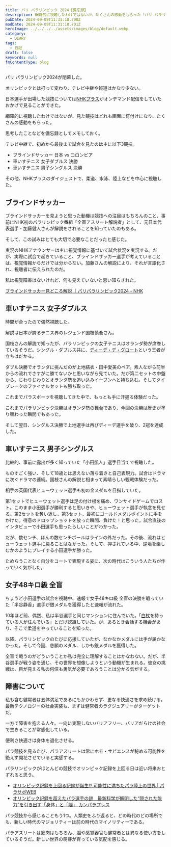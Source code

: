 ```yaml
---
title: パリ パラリンピック 2024【備忘録】
description: 網羅的に視聴したわけではないが、たくさんの感動をもらった「パリ パラリンピック2024」について、思考したことを備忘録としてメモを残しておく。
pubDate: 2024-09-09T11:31:18.700Z
modDate: 2024-09-09T11:31:18.701Z
heroImage: ../../../../assets/images/blog/default.webp
category:
  - DIARY
tags:
  - 日記
draft: false
keywords: null
fmContentType: blog
---
```



パリ パラリンピック2024が閉幕した。

<BlogCard
  title='パリ2024パラリンピック競技大会'
  description='パリ2024オリンピック・パラリンピック大会組織委員会公式ウェブサイト'
  url='https://olympics.com/ja/paris-2024/the-games/olympic-paralympic-games/paralympic-games'
  domain='olympics.com'
/>

オリンピックとは打って変わり、テレビ中継や報道はかなり少ない。

日本選手が出場した競技については[NHKプラス](https://plus.nhk.jp/)がオンデマンド配信をしていたおかげで見ることができた。

網羅的に視聴したわけではないが、見た競技はどれも画面に釘付けになり、たくさんの感動をもらった。

思考したことなどを備忘録としてメモしておく。

テレビ中継で、初めから最後まで試合を見たのは主に以下3競技。

- ブラインドサッカー 日本 vs コロンビア
- 車いすテニス 女子ダブルス 決勝
- 車いすテニス 男子シングルス 決勝

その他、NHKプラスのダイジェストで、柔道、水泳、陸上などを中心に視聴した。

## ブラインドサッカー

ブラインドサッカーを見ようと思った動機は競技への注目はもちろんのこと、事前にNHK初のパラリンピック番組「全盲アスリート解説者」として、元日本代表選手・加藤健人さんが解説をされることを知っていたのもある。

<BlogCard
  title='音だけを頼りに解説！ パラリンピックのブラインドフットボール中継に出演する全盲アスリートに直撃 - スポーツナビ'
  description='９月１日に行われるパリ2024パラリンピック・ブラインドフットボール日本代表戦の初戦がNHK Eテレで公開生放送される。…'
  url='https://sports.yahoo.co.jp/official/detail/2024082100002-spnaviow'
  domain='sports.yahoo.co.jp'
/>

そして、この試みはとても大切で必要なことだったと感じた。

実況のNHKアナウンサーは主に視覚情報に基づいて試合状況を実況する。だが、実際に試合で起きていること、ブラインドサッカー選手が考えていることは、視覚情報からだけでは分からない。加藤さんの解説により、それが言語化され、視聴者に伝えられたのだ。

私は視覚障害はないけれど、何も見えていないと思い知らされた。

[ブラインドサッカー見どころ解説 ｜パリパラリンピック2024 - NHK](https://www.nhk.jp/g/sports/blog/btskqf9l0/)

## 車いすテニス 女子ダブルス

時間が合ったので偶然視聴した。

解説は日本が誇るテニス界のレジェンド国枝慎吾さん。

<BlogCard
  title='国枝　慎吾（車いすテニス）｜グランドスラム達成の王者｜パラサポWEB'
  description='車いすテニスプレーヤー／パラリンピックの顔である国枝慎吾（くにえだ しんご／KUNIEDA SHINGO）のプロフィールや過去の成績（連勝記録107勝、前人未到のパラリンピックシングルス3連覇、5大会連続のメダルとなった東京、グランドスラム）等を紹介。東京パラリンピック日本代表選手団の主将。フォトギャラリー有り。'
  url='https://www.parasapo.tokyo/featured-athletes/kunieda-shingo'
  domain='www.parasapo.tokyo'
/>

国枝さんの解説で知ったが、パラリンピックの女子テニスはオランダ勢が席巻しているそうだ。シングル・ダブルス共に、[ディーデ・デ・グロート](https://ja.wikipedia.org/wiki/%E3%83%87%E3%82%A3%E3%83%BC%E3%83%87%E3%83%BB%E3%83%87%E3%83%BB%E3%82%B0%E3%83%AD%E3%83%BC%E3%83%88)という王者が立ちはだかる。

ダブル決勝でオランダに挑んだのが上地結衣・田中愛美のペア。素人ながら前半からの流れでさすがに勝てないかと思いながら見ていた。だが第二セットの中盤から、じわりじわりとオランダ勢を追い込みイーブンへと持ち込む。そしてタイブレークのファイナルセットも勝ち取った。

これまでパラスポーツを視聴してきた中で、もっとも手に汗握る体験だった。

これまでパラリンピック決勝はオランダ勢の舞台であり、今回の決勝は歴史が塗り替わった瞬間でもあった。

そして翌日、シングルス決勝で上地選手は再びディーデ選手を破り、2冠を達成した。

<BlogCard
  title='上地結衣が女子シングルスで金！ ダブルスと合わせて2冠達成！パリ2024パラリンピック車いすテニス'
  description='2012年に初めてパラリンピックに出場してから12年。30歳の上地結衣がついにパラリンピック車いすテニス女子シングルスの金メダルに輝いた！上地は前日の女子ダブルスと合わせて2冠を達成した。'
  url='https://olympics.com/ja/news/paris-2024-paralympics-wheelchair-tennis-women-singles-kamiji-yui-gold'
  domain='olympics.com'
/>

## 車いすテニス 男子シングルス

比較的、事前に露出が多く知っていた「小田凱人」選手目当てで視聴した。

<BlogCard
  title='パラリンピック 小田凱人が金メダル 車いすテニス【詳しく】 | NHK'
  description='【NHK】パリパラリンピック、車いすテニスの男子シングルスの決勝で、初出場の18歳、小田凱人（おだ・ときと）選手が、世界ランキング…'
  url='https://www3.nhk.or.jp/news/html/20240907/k10014575751000.html'
  domain='www3.nhk.or.jp'
/>

ものすごく強い、そして18歳とは思えない落ち着きと自己表現力。試合はドラマに次ぐドラマの連続。国枝さんの解説と相まって素晴らしい観戦体験だった。

相手の英国代表ヒューウェット選手も初の金メダルを目指していた。

第1セットでヒューウェット選手は足の付け根を痛め、ワンサイドゲームでロスト。このまま小田選手が勝利すると思いきや、ヒューウェット選手が執念を見せる。第2セットを奪い返し、第3セット、最初にゴールドメダルポイントに手をかけた。得意のドロップショットを放った瞬間、負けた！と思った。試合直後のインタビューで小田選手も思ったらしいことがわかった。

だが、数センチ、ほんの数センチボールはラインの外だった。その後、流れはヒューウェット選手に戻ることはなかった。そして、押されている中、逆境を楽しむかのようにプレイする小田選手が勝った。

ためらうことなく自分をコートで表現する姿に、次の時代はこういう人たちが作っていく気がした。

## 女子48キロ級 全盲

ちょうど小田選手の試合を視聴中、速報で女子48キロ級 全盲の決勝を戦っていた「半谷静香」選手が銀メダルを獲得したと速報が流れた。

<BlogCard
  title='パラリンピック 柔道 半谷静香が銀メダル 女子48キロ級 | NHK'
  description='【NHK】パリパラリンピック、柔道の女子48キロ級、視覚障害の重いクラスで半谷静香選手が銀メダルを獲得しました。半谷選手はパラリン…'
  url='https://www3.nhk.or.jp/news/html/20240905/k10014573811000.html'
  domain='www3.nhk.or.jp'
/>

10年ほど前、偶然、私は半谷選手と同じマンションに住んでいた。「[白杖](https://ja.wikipedia.org/wiki/%E7%99%BD%E6%9D%96)を持っている人が住んでいる」とだけ認識していた。が、あるとき会話する機会があり、そこで柔道をやっていることを知った。

以降、パラリンピックのたびに応援していたが、なかなかメダルには手が届かなかった。そして今回、悲願のメダル、しかも銀メダルを獲得した。

全盲で戦うのがどういうことか私は完全に理解することはかなわない。だが、半谷選手が戦う姿を通じ、その世界を想像しようという動機が生まれる。彼女の挑戦は、目が見える私の何倍も勇気が必要であろうことは分かる気がする。

## 障害について

私も含む健常者は五体満足であるにもかかわらず、更なる快適さを求め続ける。最新テクノロジーの社会実装も、まずは健常者のラグジュアリーがターゲットだ。

一方で障害を抱える人々。一向に実現しないバリアフリー、バリアだらけの社会で生きることが常態化している。

便利さ快適さは身体を退化させる。

パラ競技を見るたび、パラアスリートは常にホモ・サピエンスが秘める可能性を絶えず開花させていると実感する。

パラリンピックがほとんどの競技でオリンピック記録を上回る日は近い将来おとずれると思う。

- [オリンピック記録を上回る記録が誕生!? 可能性に満ちたパラ陸上の世界 | パラサポWEB](https://www.parasapo.tokyo/topics/20929)
- [オリンピック記録を超えたパラ選手の謎　最新科学が解明した“隠された能力”を引き出す「身体」と「脳」 カンパラプレス](http://www.kanpara.com/para/15523/)

パラ競技から感じることもう1つ。人類史をふり返ると、どの時代のどの場所でも、新しい時代のマジョリティーは前の時代のマイノリティーである。

パラアスリートは筋肉はもちろん、脳や感覚器官も健常者とは異なる使い方をしているそうだ。新しい世界の萌芽が育っている気配を感じる。
